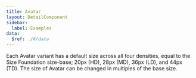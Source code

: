 ```yaml
---
title: Avatar
layout: DetailComponent
sidebar:
  label: Examples
data:
  $ref: ./#/data
---
```


<LivePreviewControls>
<LivePreview componentName="avatar" exampleName="Sizes" >

Each Avatar variant has a default size across all four densities, equal to the Size Foundation size-base; 20px (HD), 28px (MD), 36px (LD), and 44px (TD). The size of Avatar can be changed in multiples of the base size. 

</LivePreview>
</LivePreviewControls>
